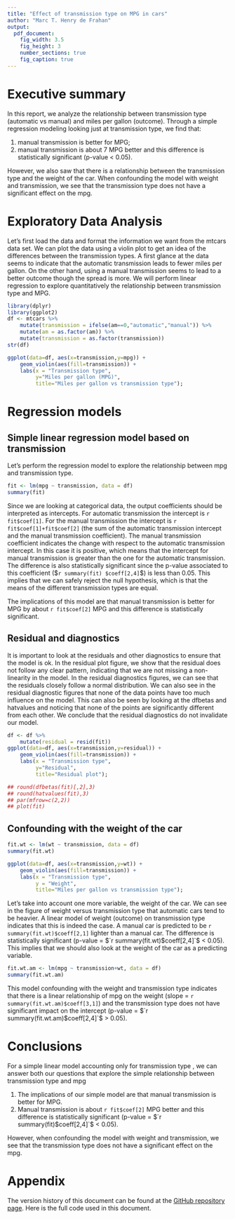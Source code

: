 ```yaml
---
title: "Effect of transmission type on MPG in cars"
author: "Marc T. Henry de Frahan"
output:
  pdf_document:
    fig_width: 3.5
    fig_height: 3
    number_sections: true
    fig_caption: true
---
```


# Executive summary

In this report, we analyze the relationship between transmission type
(automatic vs manual) and miles per gallon (outcome). Through a simple regression modeling looking just at transmission type, we find that: 

1. manual transmission is better for MPG;
2. manual transmission is about 7 MPG better and this difference is statistically significant (p-value < 0.05).

However, we also saw that there is a relationship between the
transmission type and the weight of the car. When confounding the
model with weight and transmission, we see that the transmission type
does not have a significant effect on the mpg.


# Exploratory Data Analysis

Let's first load the data and format the information we want from the
mtcars data set. We can plot the data using a violin plot to get an
idea of the differences between the transmission types. A first glance
at the data seems to indicate that the automatic transmission leads to
fewer miles per gallon. On the other hand, using a manual transmission
seems to lead to a better outcome though the spread is more. We will
perform linear regression to explore quantitatively the relationship
between transmission type and MPG.

```r
library(dplyr)
library(ggplot2)
df <- mtcars %>%
    mutate(transmission = ifelse(am==0,"automatic","manual")) %>%
    mutate(am = as.factor(am)) %>%
    mutate(transmission = as.factor(transmission))
str(df)
```

```r
ggplot(data=df, aes(x=transmission,y=mpg)) +
    geom_violin(aes(fill=transmission)) + 
    labs(x = "Transmission type",
         y="Miles per gallon (MPG)",
         title="Miles per gallon vs transmission type");
```



# Regression models

## Simple linear regression model based on transmission
Let's perform the regression model to explore the relationship between
mpg and transmission type.
```r
fit <- lm(mpg ~ transmission, data = df)
summary(fit)
```

Since we are looking at categorical data, the output coefficients
should be interpreted as intercepts. For automatic transmission the
intercept is `r fit$coef[1]`. For the manual transmission the
intercept is `r fit$coef[1]+fit$coef[2]` (the sum of the automatic
transmission intercept and the manual transmission coefficient). The
manual transmission coefficient indicates the change with respect to
the automatic transmission intercept. In this case it is positive,
which means that the intercept for manual transmission is greater than
the one for the automatic transmission. The difference is also
statistically significant since the p-value associated to this
coefficient ($`r summary(fit) $coeff[2,4]`$) is less than 0.05. This
implies that we can safely reject the null hypothesis, which is that
the means of the different transmission types are equal.


The implications of this model are that manual transmission is better
for MPG by about `r fit$coef[2]` MPG and this difference is
statistically significant.

## Residual and diagnostics

It is important to look at the residuals and other diagnostics to
ensure that the model is ok. In the residual plot figure, we show that
the residual does not follow any clear pattern, indicating that we are
not missing a non-linearity in the model. In the residual diagnostics
figures, we can see that the residuals closely follow a normal
distribution. We can also see in the residual diagnostic figures that
none of the data points have too much influence on the model. This can
also be seen by looking at the dfbetas and hatvalues and noticing that
none of the points are significantly different from each other. We
conclude that the residual diagnostics do not invalidate our model.


```r
df <- df %>%
    mutate(residual = resid(fit))
ggplot(data=df, aes(x=transmission,y=residual)) +
    geom_violin(aes(fill=transmission)) + 
    labs(x = "Transmission type",
         y="Residual",
         title="Residual plot");
```


```r
## round(dfbetas(fit)[,2],3)
## round(hatvalues(fit),3)
## par(mfrow=c(2,2))
## plot(fit)
```

## Confounding with the weight of the car

```r
fit.wt <- lm(wt ~ transmission, data = df)
summary(fit.wt)
```

```r
ggplot(data=df, aes(x=transmission,y=wt)) +
    geom_violin(aes(fill=transmission)) + 
    labs(x = "Transmission type",
         y = "Weight",
         title="Miles per gallon vs transmission type");
```

Let's take into account one more variable, the weight of the car. We
can see in the figure of weight versus transmission type that
automatic cars tend to be heavier. A linear model of weight (outcome)
on transmission type indicates that this is indeed the case. A manual
car is predicted to be `r summary(fit.wt)$coeff[2,1]` lighter than a
manual car. The difference is statistically significant (p-value = $`r summary(fit.wt)$coeff[2,4]`$ < 0.05). This implies that we should also
look at the weight of the car as a predicting variable.

```r
fit.wt.am <- lm(mpg ~ transmission+wt, data = df)
summary(fit.wt.am)
```

This model confounding with the weight and transmission type indicates
that there is a linear relationship of mpg on the weight (slope = `r
summary(fit.wt.am)$coeff[3,1]`) and the transmission type does not
have significant impact on the intercept (p-value = $`r summary(fit.wt.am)$coeff[2,4]`$ > 0.05).


# Conclusions 
For a simple linear model accounting only for transmission type , we can answer both our questions that explore the simple relationship between transmission type and mpg

1. The implications of our simple model are that manual transmission is better for MPG.
2. Manual transmission is about `r fit$coef[2]` MPG better and this difference is statistically significant (p-value = $`r summary(fit)$coeff[2,4]`$ < 0.05).

However, when confounding the model with weight and transmission, we
see that the transmission type does not have a significant effect on
the mpg.

\newpage

# Appendix
The version history of this document can be found at the [GitHub repository page](https://github.com/marchdf/LinReg). Here is the full code used in this document.

```r
```
